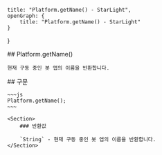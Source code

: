     title: "Platform.getName() - StarLight",
    openGraph: {
        title: "Platform.getName() - StarLight"
    }
}

<Section>
    ## Platform.getName()

    현재 구동 중인 봇 앱의 이름을 반환합니다.
</Section>
<Section>
    ## 구문

    ~~~js
    Platform.getName();
    ~~~

    <Section>
        ### 반환값

        `String` - 현재 구동 중인 봇 앱의 이름을 반환합니다.
    </Section>
</Section>
